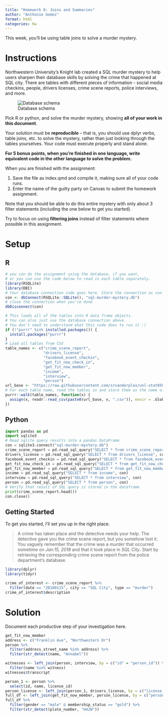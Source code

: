 ```yaml
---
title: "Homework 8: Joins and Summaries"
author: "Anthonie Gomez"
format: html
categories: hw
---
```


This week, you'll be using table joins to solve a murder mystery.

# Instructions
Northwestern University's Knight lab created a SQL murder mystery to help users sharpen their database skills by solving the crime that happened at SQL city. There are tables with different pieces of information - social media checkins, people, drivers licenses, crime scene reports, police interviews, and more. 

![Database schema](https://mystery.knightlab.com/schema.png)

Pick R or python, and solve the murder mystery, showing **all of your work in this document**. 

Your solution must be **reproducible** -- that is, you should use dplyr verbs, table joins, etc. to solve the mystery, rather than just looking through the tables yourselves. Your code must execute properly and stand alone.

**For 5 bonus points, when you're finished in one language, write equivalent code in the other language to solve the problem.**

When you are finished with the assignment: 

1. Save the file as index.qmd and compile it, making sure all of your code runs.
2. Enter the name of the guilty party on Canvas to submit the homework assignment.

Note that you should be able to do this entire mystery with only about 3 filter statements (including the one below to get you started). 

Try to focus on using **filtering joins** instead of filter statements where possible in this assignment.

# Setup

## R

```r
# you can do the assignment using the database, if you want, 
# or you can use the code below to read in each table separately.
library(RSQLite)
library(DBI)
# Your database connection code goes here. Store the connection as con 
con <- dbConnect(RSQLite::SQLite(), "sql-murder-mystery.db")
# close the connection when you're done
dbDisconnect(con)
```

```r
# This loads all of the tables into R data frame objects. 
# You can also just use the database connection above.
# You don't need to understand what this code does to run it :)
if (!"purrr" %in% installed.packages()) {
  install.packages("purrr")
}
# Load all tables from CSV
table_names <- c("crime_scene_report", 
                 "drivers_license", 
                 "facebook_event_checkin",
                 "get_fit_now_check_in", 
                 "get_fit_now_member", 
                 "income", 
                 "interview",
                 "person")
url_base <- "https://raw.githubusercontent.com/srvanderplas/unl-stat850/main/data/sql-murder/"
# For each table name, read the tables in and store them as the name of the table
purrr::walk(table_names, function(x) {
  assign(x, readr::read_csv(paste0(url_base, x, ".csv")), envir = .GlobalEnv)
})
```



## Python

```python
import pandas as pd
import sqlite3
# Read sqlite query results into a pandas DataFrame
con = sqlite3.connect("sql-murder-mystery.db")
crime_scene_report = pd.read_sql_query("SELECT * from crime_scene_report", con)
drivers_license = pd.read_sql_query("SELECT * from drivers_license", con)
facebook_event_checkin = pd.read_sql_query("SELECT * from facebook_event_checkin", con)
get_fit_now_check_in = pd.read_sql_query("SELECT * from get_fit_now_check_in", con)
get_fit_now_member = pd.read_sql_query("SELECT * from get_fit_now_member", con)
income = pd.read_sql_query("SELECT * from income", con)
interview = pd.read_sql_query("SELECT * from interview", con)
person = pd.read_sql_query("SELECT * from person", con)
# Verify that result of SQL query is stored in the dataframe
print(crime_scene_report.head())
con.close()
```


## Getting Started 

To get you started, I'll set you up in the right place. 


> A crime has taken place and the detective needs your help. The detective gave you the crime scene report, but you somehow lost it. You vaguely remember that the crime was a *murder* that occurred sometime on *Jan.15, 2018* and that it took place in *SQL City*. Start by retrieving the corresponding crime scene report from the police department’s database.

```r
library(dplyr)
library(tidyr)

crime_of_interest <- crime_scene_report %>%
  filter(date == "20180115", city == "SQL City", type == "murder")
crime_of_interest$description
```


# Solution

Document each productive step of your investigation here.

```r
get_fit_now_member
address <- c("Franklin Ave", "Northwestern Dr")
person %>%
  filter(address_street_name %in% address) %>%
  filter(str_detect(name, "Annabel"))

witnesses <- left_join(person, interview, by = c("id" = "person_id")) %>%
  filter(name %in% witness)
witnesses$transcript

```

```r
person_1 <- person %>%
  select(id, name, license_id)
person_license <- left_join(person_1, drivers_license, by = c("license_id" = "id"))
full_df <- left_join(get_fit_now_member, person_license, by = c("person_id" = "id")) %>% select(-name.x)
full_df %>%
  filter(gender == "male" & membership_status == "gold") %>%
  filter(str_detect(plate_number, "H42W"))
```


